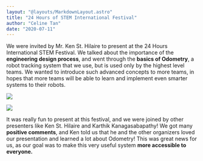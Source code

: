 ```yaml
---
layout: "@layouts/MarkdownLayout.astro"
title: "24 Hours of STEM International Festival"
author: "Celine Tan"
date: "2020-07-11"
---
```


We were invited by Mr. Ken St. Hilaire to present at the 24 Hours International STEM Festival. We talked about the importance of the **engineering design process**, and went through the **basics of Odometry**, a robot tracking system that we use, but is used only by the highest level teams. We wanted to introduce such advanced concepts to more teams, in hopes that more teams will be able to learn and implement even smarter systems to their robots.

![](https://lh6.googleusercontent.com/F9wH1_L9YDOVacdSAksoEWvHhMxTYxXSgbpPYqKV31U9omT-aOAcEQN6tx52lXNE_-ymXaUNdl2YJNdRORokWbDIkQcuXBquIWIhzlkA_ldGsZL8FNUtV3BTuKP2_RvxoOS1SpWZ=s0)

![](https://lh3.googleusercontent.com/IGs251lXZyCHIwJJ1o06FOlhdeua_VBdZf403cjmZI-00PfrVaqZAjzHvKbMEx7p7lWwuKablW5Iaew-7Tv-bmhwjEOR-pV5AzMkBmQvekLh0vawzpptwIaEiSrtZGDXpdAvlKqN=s0)

It was really fun to present at this festival, and we were joined by other presenters like Ken St. Hilaire and Karthik Kanagasabapathy! We got many **positive comments**, and Ken told us that he and the other organizers loved our presentation and learned a lot about Odometry! This was great news for us, as our goal was to make this very useful system **more accessible to everyone.**
